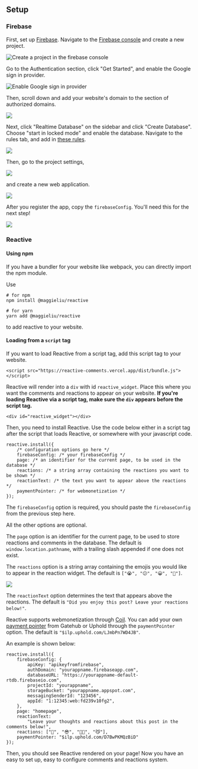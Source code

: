 
<main className="my-24">
<Heading />

<div className="prose mx-auto text-lg prose-sky mt-8">

## Setup

### Firebase

First, set up [Firebase](https://firebase.google.com/). Navigate to the [Firebase console](https://console.firebase.google.com/) and create a new project.

![Create a project in the firebase console](/1-create-project.png)

Go to the Authentication section, click "Get Started", and enable the Google sign in provider.

![Enable Google sign in provider](/2-auth.png)

Then, scroll down and add your website's domain to the section of authorized domains.

![](/3-domain.png)

Next, click "Realtime Database" on the sidebar and click "Create Database". Choose "start in locked mode" and enable the database. Navigate to the rules tab, and add in [these rules](https://reactive-comments.vercel.app/firebaserules.json).

![](/4-rules.png)

Then, go to the project settings,

![](/5-settings.png)

and create a new web application.

![](/6-webapp.png)

After you register the app, copy the `firebaseConfig`. You'll need this for the next step!

![](/7-config.png)

### Reactive

#### Using npm

If you have a bundler for your website like webpack, you can directly import the npm module.

Use

```
# for npm
npm install @maggieliu/reactive

# for yarn
yarn add @maggieliu/reactive
```

to add reactive to your website.

#### Loading from a `script` tag

If you want to load Reactive from a script tag, add this script tag to your website.

```
<script src="https://reactive-comments.vercel.app/dist/bundle.js"></script>
```

Reactive will render into a `div` with id `reactive_widget`. Place this where you want the comments and reactions to appear on your website. **If you're loading Reactive via a script tag, make sure the `div` appears before the script tag.**

```
<div id="reactive_widget"></div>
```

Then, you need to install Reactive. Use the code below either in a script tag after the script that loads Reactive, or somewhere with your javascript code.

```
reactive.install({
    /* configuration options go here */
    firebaseConfig: /* your firebaseConfig */
    page: /* an identifier for the current page, to be used in the database */
    reactions: /* a string array containing the reactions you want to be shown */
    reactionText: /* the text you want to appear above the reactions */
    paymentPointer: /* for webmonetization */
});
```

The `firebaseConfig` option is required, you should paste the `firebaseConfig` from the previous step here.

All the other options are optional.

The `page` option is an identifier for the current page, to be used to store reactions and comments in the database. The default is `window.location.pathname`, with a trailing slash appended if one does not exist.

The `reactions` option is a string array containing the emojis you would like to appear in the reaction widget. The default is `["😭", "😕", "😀", "🤩"]`.

![](/8-reactions.png)

The `reactionText` option determines the text that appears above the reactions. The default is `"Did you enjoy this post? Leave your reactions below!"`.

Reactive supports webmonetization through [Coil](https://coil.com/). You can add your own [payment pointer](https://help.coil.com/docs/monetize/paymentpointer/pp-overview/index.html) from Gatehub or Uphold through the `paymentPointer` option. The default is `"$ilp.uphold.com/LJmbPn7WD4JB"`.

An example is shown below:

```
reactive.install({
    firebaseConfig: {
        apiKey: "apikeyfromfirebase",
        authDomain: "yourappname.firebaseapp.com",
        databaseURL: "https://yourappname-default-rtdb.firebaseio.com",
        projectId: "yourappname",
        storageBucket: "yourappname.appspot.com",
        messagingSenderId: "123456",
        appId: "1:12345:web:fd239v10fg2",
    },
    page: "homepage",
    reactionText:
        "Leave your thoughts and reactions about this post in the comments below!",
    reactions: ["🦄", "😎", "😶‍🌫️", "😼"],
    paymentPointer: "$ilp.uphold.com/D7BwPKMQzBiD"
});
```

Then, you should see Reactive rendered on your page! Now you have an easy to set up, easy to configure comments and reactions system.

</div>
<div className="max-w-prose mx-auto">
<Reactive />
</div>

</main>
